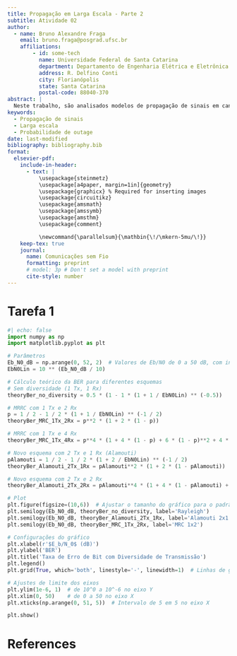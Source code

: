 ```yaml
---
title: Propagação em Larga Escala - Parte 2
subtitle: Atividade 02
author:
  - name: Bruno Alexandre Fraga
    email: bruno.fraga@posgrad.ufsc.br
    affiliations: 
        - id: some-tech
          name: Universidade Federal de Santa Catarina
          department: Departamento de Engenharia Elétrica e Eletrônica
          address: R. Delfino Conti
          city: Florianópolis
          state: Santa Catarina
          postal-code: 88040-370
abstract: |
  Neste trabalho, são analisados modelos de propagação de sinais em canais de comunicação sem fio. Na Tarefa 1, é estimado um modelo de perda por log-distância utilizando medidas experimentais e o modelo de espaço livre para calcular a potência recebida a uma distância de referência. A potência recebida é estimada para 200 m, e uma curva representando o modelo é traçada até 1 km. Na Tarefa 2, é estudado o desempenho de um sistema com propagação log-normal para determinar o alcance máximo que assegure uma taxa mínima de sucesso de 90%, considerando restrições de relação sinal-ruído (SNR).
keywords: 
  - Propagação de sinais
  - Larga escala
  - Probabilidade de outage
date: last-modified
bibliography: bibliography.bib
format:
  elsevier-pdf:
    include-in-header:
      - text: |
          \usepackage{steinmetz}
          \usepackage[a4paper, margin=1in]{geometry}
          \usepackage{graphicx} % Required for inserting images
          \usepackage{circuitikz}
          \usepackage{amsmath}
          \usepackage{amssymb}
          \usepackage{amsthm}
          \usepackage{comment}

          \newcommand{\parallelsum}{\mathbin{\!/\mkern-5mu/\!}}
    keep-tex: true
    journal:
      name: Comunicações sem Fio
      formatting: preprint
      # model: 3p # Don't set a model with preprint
      cite-style: number
---
```




# Tarefa 1

```python
#| echo: false
import numpy as np
import matplotlib.pyplot as plt

# Parâmetros
Eb_N0_dB = np.arange(0, 52, 2)  # Valores de Eb/N0 de 0 a 50 dB, com intervalos de 2
EbN0Lin = 10 ** (Eb_N0_dB / 10)

# Cálculo teórico da BER para diferentes esquemas
# Sem diversidade (1 Tx, 1 Rx)
theoryBer_no_diversity = 0.5 * (1 - 1 * (1 + 1 / EbN0Lin) ** (-0.5))

# MRRC com 1 Tx e 2 Rx
p = 1 / 2 - 1 / 2 * (1 + 1 / EbN0Lin) ** (-1 / 2)
theoryBer_MRC_1Tx_2Rx = p**2 * (1 + 2 * (1 - p))

# MRRC com 1 Tx e 4 Rx
theoryBer_MRC_1Tx_4Rx = p**4 * (1 + 4 * (1 - p) + 6 * (1 - p)**2 + 4 * (1 - p)**3)

# Novo esquema com 2 Tx e 1 Rx (Alamouti)
pAlamouti = 1 / 2 - 1 / 2 * (1 + 2 / EbN0Lin) ** (-1 / 2)
theoryBer_Alamouti_2Tx_1Rx = pAlamouti**2 * (1 + 2 * (1 - pAlamouti))

# Novo esquema com 2 Tx e 2 Rx
theoryBer_Alamouti_2Tx_2Rx = pAlamouti**4 * (1 + 4 * (1 - pAlamouti) + 6 * (1 - pAlamouti)**2 + 4 * (1 - pAlamouti)**3)

# Plot
plt.figure(figsize=(10,6))  # Ajustar o tamanho do gráfico para o padrão
plt.semilogy(Eb_N0_dB, theoryBer_no_diversity, label='Rayleigh')
plt.semilogy(Eb_N0_dB, theoryBer_Alamouti_2Tx_1Rx, label='Alamouti 2x1')
plt.semilogy(Eb_N0_dB, theoryBer_MRC_1Tx_2Rx, label='MRC 1x2')

# Configurações do gráfico
plt.xlabel(r'$E_b/N_0$ (dB)')
plt.ylabel('BER')
plt.title('Taxa de Erro de Bit com Diversidade de Transmissão')
plt.legend()
plt.grid(True, which='both', linestyle='-', linewidth=1)  # Linhas de grade mais finas

# Ajustes de limite dos eixos
plt.ylim(1e-6, 1)  # de 10^0 a 10^-6 no eixo Y
plt.xlim(0, 50)    # de 0 a 50 no eixo X
plt.xticks(np.arange(0, 51, 5))  # Intervalo de 5 em 5 no eixo X

plt.show()

```


# References {-}
